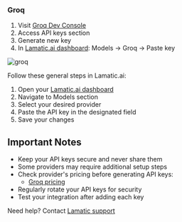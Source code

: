 [Groq Dev Console]: https://console.groq.com/playground
[Groq pricing]: https://groq.com/pricing/

[Lamatic.ai dashboard]: https://dashboard.lamatic.ai
[Lamatic support]: https://support.lamatic.ai

### Groq
1. Visit [Groq Dev Console][Groq Dev Console]
2. Access API keys section
3. Generate new key
4. In [Lamatic.ai dashboard]: Models → Groq → Paste key

![groq](./img/groq.png)

Follow these general steps in Lamatic.ai:
1. Open your [Lamatic.ai dashboard]
2. Navigate to Models section
3. Select your desired provider
4. Paste the API key in the designated field
5. Save your changes

## Important Notes
- Keep your API keys secure and never share them
- Some providers may require additional setup steps
- Check provider's pricing before generating API keys:
  - [Groq pricing]
- Regularly rotate your API keys for security
- Test your integration after adding each key


Need help? Contact [Lamatic support]